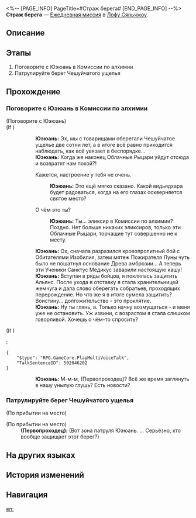 <%-- [PAGE_INFO]
PageTitle=#Страж берега#
[END_PAGE_INFO] --%>
{{Дополнить|Диалоги.}}
{{Миссия Инфобокс
|id              = 3020104
|Название        = 
|Изображение     = Миссия Страж берега.png
|Тип             = Ежедневная миссия
|Событие         = 
|Глава           = 
|Условия         = 
|Персонажи       = Незнакомец с берега; Первопроходец; Юэюань
|СтартЛокация    = [[Лофу Сяньчжоу]] — [[Комиссия по алхимии]]
|Мир             = Лофу Сяньчжоу
|Предыдущая      = 
|Следующая       = 
|Награды         = Кредиты*5 000
}}
'''Страж берега''' — [[Ежедневная миссия]] в [[Лофу Сяньчжоу]].

==Описание==
{{Описание|<!--официальное описание из Перекрёстка судеб-->}}

==Этапы==
# Поговорите с Юэюань в Комиссии по алхимии
# Патрулируйте берег Чешуйчатого ущелья

==Прохождение==
{{Дополнить}}

===Поговорите с Юэюань в Комиссии по алхимии===
{{Описание миссии|тип=Ежедневная миссия|локация=Комиссия по алхимии|После того, как Комиссия по алхимии вновь открылась, среди честных людей затесались преступники. Одних хранителей жемчуга недостаточно для патрулирования. Они пригласили храбрых добровольцев.<br />Хранительница жемчуга Юэюань надеется, что вы сможете помочь с патрулированием... Серьёзно, где вся охрана?}}
{{Диалог Начало}}


;(Поговорите с Юэюань)
;(If {{cx}}<!--during performance 502046101-->)
::'''Юэюань:''' Эх, мы с товарищами оберегали Чешуйчатое ущелье две сотни лет, а в итоге всё равно приходится наблюдать, как всё увязает в беспорядке...
::'''Юэюань:''' Когда же наконец Облачные Рыцари уйдут отсюда и возвратят нам покой?!
::{{Диалог|Стрелка}} Кажется, настроение у тебя не очень.
:::'''Юэюань:''' Это ещё мягко сказано. Какой видьядхара будет радоваться, когда на его глазах оскверняется святое место?
::{{Диалог|Стрелка}} О чём это ты?
:::'''Юэюань:''' Ты... {{MC|м=иномирец, ищущий|ж=иномирка, ищущая}} эликсир в Комиссии по алхимии? Поздно. Нет больше никаких эликсиров, только эти Облачные Рыцари, торчащие тут совершенно не к месту.
::'''Юэюань:''' Ох, сначала разразился кровопролитный бой с Обитателями Изобилия, затем мятеж Пожирателя Луны чуть было не пошатнул основание Древа амброзии... А теперь эти Ученики Санктус Медикус заварили настоящую кашу!
::'''Юэюань:''' Вступая в ряды бойцов, я поклялась защитить Альянс. После ухода в отставку я стала хранительницей жемчуга и дала слово оберегать собратьев, проходящих перерождение. Но что же я в итоге сумела защитить? Воистину... долгожительство - это проклятие.
::'''Юэюань:''' Ну ты глянь, а. Только начну возмущаться - и меня уже не остановить. Уж извини, с возрастом я стала слишком говорливой. Хочешь о чём-то спросить?
;(If {{cx}}<!--not during performance 502046101-->)
:<pre>{
	"$type": "RPG.GameCore.PlayMultiVoiceTalk",
	"TalkSentenceID": 502046202
}</pre>
::'''Юэюань:''' М-м-м, (Первопроходец)? Всё же {{MC|м=нашёл|ж=нашла}} время заглянуть в нашу унылую глушь? Есть новости?
{{Диалог Конец}}

===Патрулируйте берег Чешуйчатого ущелья===
{{Диалог Начало}}
;(По прибытии на место)

;(По прибытии на место)
:'''(Первопроходец):''' (Вот зона патруля Юэюань. {{Цвет|Ключевой|nobold=1|Если я найду Освободителей, мне нужно им пригрозить. Если они что-то выпустят, мне нужно с этим разобраться}}... Серьёзно, кто вообще защищает этот берег?)
{{Диалог Конец}}

==На других языках==
{{На других языках
|en   = Guardian of the Shoreline
|zhs  = 海滩守护者
|zht  = 海灘守護者
|ja   = 砂浜の守護者
|ko   = 바닷가의 수호자
|es   = {{MC|ж=Guardiana|м=Guardián}} de la bahía
|fr   = Alerte à Xianzhou
|ru   = Страж берега
|th   = ผู้พิทักษ์ชายหาด
|vi   = Người Bảo Vệ Bãi Biển
|de   = Wächter des Strandes
|id   = Penjaga Pantai
|pt   = Guardião do Litoral
}}

==История изменений==
{{История изменений|3.5}}

==Навигация==
{{Ежедневная миссия Навбокс|Глава }}

[[en:]]
